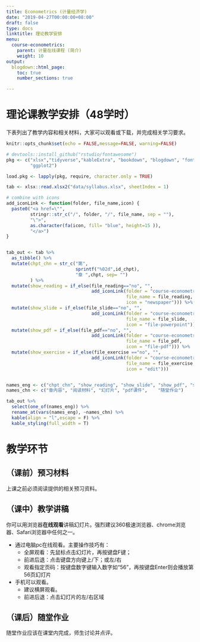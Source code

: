 ```yaml
---
title: Econometrics (计量经济学)
date: "2019-04-27T00:00:00+08:00"
draft: false
type: docs
linktitle: 理论教学安排
menu:
  course-econometrics:
    parent: 计量在线课程 (简介)
    weight: 10
output:
  blogdown::html_page:
    toc: true
    number_sections: true

---
```


# 理论课教学安排（48学时）

下表列出了教学内容和相关材料，大家可以观看或下载，并完成相关学习要求。

```r
knitr::opts_chunk$set(echo = FALSE,message=FALSE, warning=FALSE)

# devtools::install_github("rstudio/fontawesome")
pkg <- c("xlsx","tidyverse","kableExtra", "bookdown", "blogdown", "fontawesome",
         "ggplot2")

load.pkg <- lapply(pkg, require, character.only = TRUE)

```


```r

tab <- xlsx::read.xlsx2("data/syllabus.xlsx", sheetIndex = 1) 

# combine with icons
add_iconLink <- function(folder, file_name,icon) {
  paste0("<a href=\"", 
         stringr::str_c("/", folder, "/", file_name, sep = ""), 
         "\">", 
         as.character(fa(icon, fill= "blue", height=15 )), 
         "</a>") 
}


tab_out <- tab %>%
  as_tibble() %>%
  mutate(chpt_chn = str_c("第", 
                          sprintf("%02d",id_chpt),
                          "章 ",chpt, sep= "")
         ) %>%
  mutate(show_reading = if_else(file_reading=="no", "",
                                add_iconLink(folder = "course-econometrics",
                                             file_name = file_reading, 
                                             icon = "newspaper"))) %>%
  mutate(show_slide = if_else(file_slide=="no", "",
                                add_iconLink(folder = "course-econometrics",
                                             file_name = file_slide, 
                                             icon = "file-powerpoint"))) %>%
  mutate(show_pdf = if_else(file_pdf=="no", "",
                                add_iconLink(folder = "course-econometrics",
                                             file_name = file_pdf, 
                                             icon = "file-pdf"))) %>%
  mutate(show_exercise = if_else(file_exercise =="no", "", 
                                add_iconLink(folder = "course-econometrics",
                                             file_name = file_exercise, 
                                             icon = "edit"))) 


names_eng <- c("chpt_chn", "show_reading", "show_slide", "show_pdf", "show_exercise")
names_chn <- c("章内容", "阅读材料", "幻灯片", "pdf课件",    "随堂作业")

tab_out %>% 
  select(one_of(names_eng)) %>%
  rename_at(vars(names_eng), ~names_chn) %>%
  kable(align = "l",escape = F) %>%
  kable_styling(full_width = T)

```


# 教学环节

## （课前）预习材料

上课之前必须阅读提供的相关预习资料。

## （课中）教学讲稿

你可以用浏览器**在线观看**讲稿幻灯片。强烈建议360极速浏览器、chrome浏览器、Safari浏览器中任何之一。

- 通过电脑pc在线观看。主要操作技巧有：
    - 全屏观看：先鼠标点击幻灯片，再按键盘F键；
    - 前进后退：点击键盘方向键上/下；或左/右
    - 观看指定页码：按键盘数字键输入数字如“56”，再按键盘Enter则会播放第56页幻灯片

- 手机可以观看。
    - 建议横屏观看。
    - 前进后退：点击幻灯片的左/右区域


## （课后）随堂作业

随堂作业应该在课堂内完成，师生讨论并点评。

